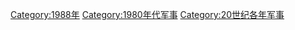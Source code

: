 {{portal|軍事}}
{{Commonscat|1988 in military history}}
{{Year by category
|m=1
|c=9
|d=8
|y=8
|cat=军事
|sortkey=军事
|parent=20世纪各年军事
|subcat=1980年代军事
}}

[[Category:1988年|Category:1988年]]
[[Category:1980年代军事|Category:1980年代军事]]
[[Category:20世纪各年军事|Category:20世纪各年军事]]